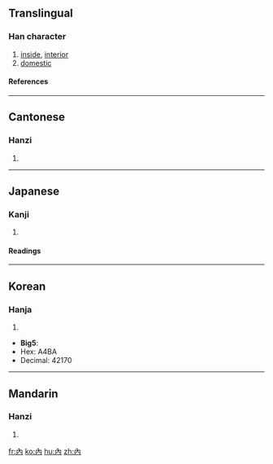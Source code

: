 {{see|内}}

==Translingual==
===Han character===
{{Han char|rad=入|as=02|sn=4|four=4022<sub>7</sub>|canj=人月 (OB)}}
# [[inside]], [[interior]]
# [[domestic]]
====References====
{{Han ref|kx=0125.350|dj=0267.030|hdz=10097.020|uh=5167|ud=20839}}
----
==Cantonese==
===Hanzi===
{{yue-hanzi|jyut=|y=noi6}}
# {{defn|Cantonese}}
----
==Japanese==
===Kanji===
{{ja-kanji|grade=|rs=入02}}
# {{defn|Japanese}} 
====Readings====
{{ja-readings|on=[[だい]] (dai), [[ない]] (nai)|kun=[[うち]] (uchi), [[いる]] (iru), [[いれる]] (ireru)}}
----
==Korean==
===Hanja===
{{ko-hanja|hangeul=[[내]], [[납]]|rv=nae, nap|mr=nae, nap}}
# {{defn|Korean}}

* '''Big5''':
* Hex: A4BA
* Decimal: 42170
----
==Mandarin==
===Hanzi===
{{cmn-hanzi|sim=内|pin=[[nèi]] (nei4)|wg=nei<sup>4</sup>}}
# {{defn|Mandarin}}

[[fr:內]]
[[ko:內]]
[[hu:內]]
[[zh:內]]